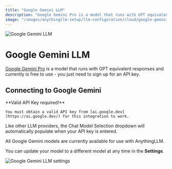 ```yaml
---
title: "Google Gemini LLM"
description: "Google Gemini Pro is a model that runs with GPT equivalent responses and currently is free to use."
image: "/images/anythingllm-setup/llm-configuration/cloud/google-gemini/thumbnail.png"
---
```



<Image
  src="/images/anythingllm-setup/llm-configuration/cloud/google-gemini/thumbnail.png" 
  height={1080} 
  width={1920} 
  quality={100}
  alt="Google Gemini LLM"
/>


# Google Gemini LLM

[Google Gemini Pro](https://ai.google.dev/) is a model that runs with GPT equivalent responses and currently is free to use - you just need to sign up for an API key.


## Connecting to Google Gemini

<Callout type="info" emoji="️💡">
  **Valid API Key required!**

    You must obtain a valid API key from [ai.google.dev](https://ai.google.dev/) for this integration to work.
</Callout>

Like other LLM providers, the Chat Model Selection dropdown will automatically populate when your API key is entered. 

All Google Gemini models are currently available for use with AnythingLLM.

You can update your model to a different model at any time in the **Settings**.

<Image
  src="/images/anythingllm-setup/llm-configuration/cloud/google-gemini/gemini-llm.png" 
  height={1080} 
  width={1920} 
  quality={100}
  alt="Google Gemini LLM settings"
/>
